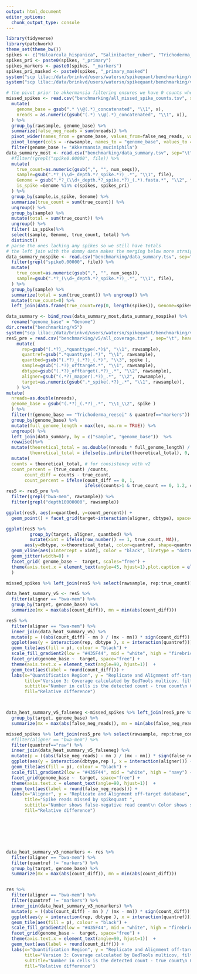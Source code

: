 ```yaml
---
output: html_document
editor_options: 
  chunk_output_type: console
---
```

```r

library(tidyverse)
library(patchwork)
theme_set(theme_bw())
spikes <- c("Haloarcula_hispanica", "Salinibacter_ruber", "Trichoderma_reesei")
spikes_pri <- paste0(spikes, "_primary") 
spikes_markers <- paste0(spikes, "_markers") 
spikes_pri_masked <- paste0(spikes, "_primary_masked") 
system("scp lilac:/data/brinkvd/users/watersn/spikequant/benchmarking/data_summary.tsv benchmarking/data_summary.tsv")
system("scp lilac:/data/brinkvd/users/watersn/spikequant/benchmarking/v5/all_missed_spike_counts.tsv benchmarking/all_missed_spike_counts.tsv")

# the pivot prior to akkermansia filtering ensures we have 0 counts where no spike reads were detected
missed_spikes <- read.csv("benchmarking/all_missed_spike_counts.tsv", sep="\t", header=FALSE, col.names = c("rawsample", "readdir", "x")) %>% 
  mutate(
    genome_base = gsub(".* \\@(.*)_concatenated", "\\1", x),
    nreads = as.numeric(gsub("(.*) \\@(.*)_concatenated", "\\1", x)),
  ) %>% 
  group_by(rawsample, genome_base) %>% 
  summarize(false_neg_reads = sum(nreads)) %>% 
  pivot_wider(names_from = genome_base, values_from=false_neg_reads, values_fill = 0) %>% 
  pivot_longer(cols = -rawsample, names_to = "genome_base", values_to = "false_neg_reads") %>%
  filter(genome_base != "Akkermansia_muciniphila")
data_summary_most <- read.csv("benchmarking/data_summary.tsv", sep="\t") %>%
  #filter(!grepl("spike0.00000", file)) %>% 
  mutate(
    true_count=as.numeric(gsub(",", "", num_seqs)),
    sample=gsub(".*?_(\\d+_depth.*?_spike.*?)_.*", "\\1", file),
    Genome = gsub(".*?_(\\d+_depth.*?_spike.*?)_(.*).fasta.*", "\\2", file),
    is_spike =Genome %in% c(spikes, spikes_pri)
  ) %>% 
  group_by(sample,is_spike, Genome) %>% 
  summarize(true_count = sum(true_count)) %>%
  ungroup() %>%
  group_by(sample) %>% 
  mutate(total = sum(true_count)) %>%
  ungroup() %>% 
  filter( is_spike)%>% 
  select(sample, Genome, true_count, total) %>% 
  distinct()
# parse the ones lacking any spikes so we still have totals
# the left join with the dummy data makes the merging below more straightforward
data_summary_nospike <- read.csv("benchmarking/data_summary.tsv", sep="\t") %>% 
  filter(grepl("spike0.00000", file)) %>% 
  mutate(
    true_count=as.numeric(gsub(",", "", num_seqs)),
    sample=gsub(".*?_(\\d+_depth.*?_spike.*?)_.*", "\\1", file),
  ) %>% 
  group_by(sample) %>% 
  summarize(total = sum(true_count)) %>% ungroup() %>%
  mutate(true_count=0) %>% 
  left_join(data.frame(true_count=rep(0, length(spikes)), Genome=spikes), relationship= "many-to-many")

data_summary <- bind_rows(data_summary_most,data_summary_nospike) %>% 
  rename("genome_base" = "Genome")
dir.create("benchmarking/v5")
system("scp lilac:/data/brinkvd/users/watersn/spikequant/benchmarking/v5/all_coverage.tsv benchmarking/v5/all_coverage.tsv")
res5_pre = read.csv("benchmarking/v5/all_coverage.tsv" , sep="\t", header=TRUE, col.names = c("rawsample", "spike", "len", "nreads") )%>% 
    mutate(
      rep=gsub("(.*?)_.*quanttype(.*)$", "\\1", rawsample),
      quantref=gsub(".*quanttype(.*)", "\\1", rawsample),
      quantbed=gsub("(.*?)_(.*?)_(.*)", "\\3", spike ),
      sample=gsub("(.*?)_offtarget.*", "\\1", rawsample),
      dbtype=gsub("(.*?)_offtarget(.*?)_.*", "\\2", rawsample),
      aligner=gsub("(.*?)_mapper(.*?)_.*", "\\2", rawsample),
      target=as.numeric(gsub(".*_spike(.*?)_.*", "\\1", rawsample)),
    ) %>%
mutate(
  nreads=as.double(nreads),
  genome_base = gsub("(.*?)_(.*?)_.*", "\\1_\\2", spike )
  ) %>% 
  filter(!(genome_base == "Trichoderma_reesei" & quantref=="markers")) %>% 
  group_by(genome_base) %>% 
  mutate(full_genome_length = max(len, na.rm = TRUE)) %>% 
  ungroup() %>% 
  left_join(data_summary, by = c("sample", "genome_base"))  %>% 
  rowwise()%>% 
  mutate(theoretical_total = as.double((nreads * full_genome_length) / len),
         theoretical_total = ifelse(is.infinite(theoretical_total), 0, theoretical_total)) %>% 
  mutate(
  counts = theoretical_total, # for consistency with v2
  count_percent = (true_count) /counts,
       count_diff = counts - true_count,
       count_percent = ifelse(count_diff == 0, 1, 
                              ifelse(counts>1 & true_count == 0, 1.2, count_percent))) 
res5 <- res5_pre %>% 
  filter(grepl("bwa-mem", rawsample)) %>% 
  filter(grepl("depth10000000", rawsample)) 

ggplot(res5, aes(x=quantbed, y=count_percent)) +
  geom_point() + facet_grid(target~interaction(aligner, dbtype), space="free", scales = "free")

ggplot(res5 %>%
         group_by(target, aligner, quantbed) %>%
         mutate(xint = ifelse(row_number() == 1, true_count, NA)), 
       aes(y=dbtype, x=theoretical_total, color=quantref, shape=quantref)) +
  geom_vline(aes(xintercept = xint), color = "black", linetype = "dotted") + 
  geom_jitter(width=0) + 
  facet_grid( genome_base ~  target, scales="free") + 
  theme(axis.text.x = element_text(angle=45, hjust=1),plot.caption = element_text(hjust = 0)
  )

missed_spikes %>% left_join(res5 %>% select(rawsample, rep:true_count))

data_heat_summary_v5 <- res5 %>%
  filter(aligner == "bwa-mem") %>% 
  group_by(target, genome_base) %>%
  summarize(mx = max(abs(count_diff)), mn = min(abs(count_diff))) 

res5 %>% 
  filter(aligner == "bwa-mem") %>% 
  inner_join(data_heat_summary_v5) %>%
  mutate(p = ((abs(count_diff) - mn ) / (mx - mn)) * sign(count_diff)) %>% 
  ggplot(aes(y = interaction(rep, dbtype ), x = interaction(quantref))) + 
  geom_tile(aes(fill = p), colour = "black") + 
  scale_fill_gradient2(low = "#435F44", mid = "white", high = "firebrick") + 
  facet_grid(genome_base ~  target, space="free") +
  theme(axis.text.x = element_text(angle=90, hjust=1))  +
  geom_text(aes(label = round(count_diff))) +
  labs(x="Quantification Region", y = "Replicate and Alignment off-target database",
       title="Version 3: Coverage calculated by BedTools multicov, filtered for alignment length",
       subtitle="Number in cells is the detected count - true count\n Color shows sign and magnitute fo difference ",
       fill="Relative difference")



data_heat_summary_v5_falseneg <-missed_spikes %>% left_join(res5_pre %>% select(rawsample, rep:true_count)) %>% 
  group_by(target, genome_base) %>%
  summarize(mx = max(abs(false_neg_reads)), mn = min(abs(false_neg_reads))) 

missed_spikes %>% left_join(res5_pre %>% select(rawsample, rep:true_count)) %>% 
  #filter(aligner == "bwa-mem") %>% 
  filter(quantref=="raw") %>% 
  inner_join(data_heat_summary_v5_falseneg) %>%
  mutate(p = ((abs(false_neg_reads) - mn ) / (mx - mn)) * sign(false_neg_reads)) %>% 
  ggplot(aes(y = interaction(dbtype,rep ), x = interaction(aligner))) + 
  geom_tile(aes(fill = p), colour = "black") + 
  scale_fill_gradient2(low = "#435F44", mid = "white", high = "navy") + 
  facet_grid(genome_base ~  target, space="free") +
  theme(axis.text.x = element_text(angle=90, hjust=1))  +
  geom_text(aes(label = round(false_neg_reads))) +
  labs(x="Aligner", y = "Replicate and Alignment off-target database",
       title="Spike reads missed by spikequant ",
       subtitle="Number shows false-negative read count\n Color shows sign and magnitute of difference by organism and input spike count",
       fill="Relative difference")







data_heat_summary_v3_nomarkers <- res %>%
  filter(aligner == "bwa-mem") %>% 
  filter(quantref != "markers") %>% 
  group_by(target, genome_base) %>%
  summarize(mx = max(abs(count_diff)), mn = min(abs(count_diff))) 


res %>% 
  filter(aligner == "bwa-mem") %>% 
  filter(quantref != "markers") %>% 
  inner_join(data_heat_summary_v3_nomarkers) %>%
  mutate(p = ((abs(count_diff) - mn ) / (mx - mn)) * sign(count_diff)) %>% 
  ggplot(aes(y = interaction(rep, dbtype ), x = interaction(quantref))) + 
  geom_tile(aes(fill = p), colour = "black") + 
  scale_fill_gradient2(low = "#435F44", mid = "white", high = "firebrick") + 
  facet_grid(genome_base ~  target, space="free") +
  theme(axis.text.x = element_text(angle=90, hjust=1))  +
  geom_text(aes(label = round(count_diff))) +
  labs(x="Quantification Region", y = "Replicate and Alignment off-target database",
       title="Version 3: Coverage calculated by BedTools multicov, filtered for alignment length",
       subtitle="Number in cells is the detected count - true count\n Color shows sign and magnitute fo difference ",
       fill="Relative difference")


```